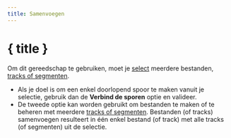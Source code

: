 ```yaml
---
title: Samenvoegen
---
```


<script>
</script>

# <Group size="24" class="inline-block" style="margin-bottom: 5px" /> { title }

Om dit gereedschap te gebruiken, moet je [select](../files-and-stats) meerdere bestanden, [tracks of segmenten](../gpx).

- Als je doel is om een enkel doorlopend spoor te maken vanuit je selectie, gebruik dan de **Verbind de sporen** optie en valideer.
- De tweede optie kan worden gebruikt om bestanden te maken of te beheren met meerdere [tracks of segmenten](../gpx).
  Bestanden (of tracks) samenvoegen resulteert in één enkel bestand (of track) met alle tracks (of segmenten) uit de selectie.

<div class="flex flex-row justify-center">
    <Merge class="text-foreground p-3 border rounded-md shadow-lg" />
</div>
